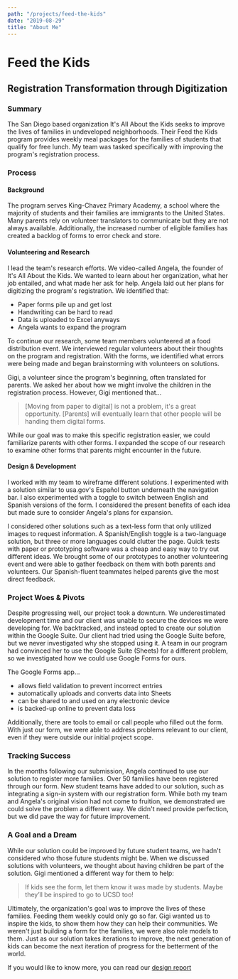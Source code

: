 ```yaml
---
path: "/projects/feed-the-kids"
date: "2019-08-29"
title: "About Me"
---
```

# Feed the Kids

## Registration Transformation through Digitization

### Summary

The San Diego based organization It's All About the Kids
seeks to improve the lives of families in undeveloped neighborhoods. Their
Feed the Kids program provides weekly meal packages for the families of
students that qualify for free lunch. My team was tasked specifically
with improving the program's registration process.

### Process
#### Background
The program serves King-Chavez Primary Academy, a school where the
majority of students and their families are immigrants to the United
States. Many parents rely on volunteer translators to communicate but they
are not always available. Additionally, the increased number of eligible
families has created a backlog of forms to error check and store.


#### Volunteering and Research
I lead the team's research efforts. We video-called Angela, the founder
of It's All About the Kids. We wanted to learn about her organization,
what her job entailed, and what made her ask for help. Angela laid out her
plans for digitizing the program's registration. We identified that:

- Paper forms pile up and get lost
- Handwriting can be hard to read
- Data is uploaded to Excel anyways
- Angela wants to expand the program

To continue our research, some team members volunteered at a food
distribution event. We interviewed regular volunteers about their thoughts
on the program and registration. With the forms, we identified what
errors were being made and began brainstorming with volunteers on
solutions.

Gigi, a volunteer since the program's beginning, often translated for
parents. We asked her about how we might involve the children in the
registration process. However, Gigi mentioned that...
    
> [Moving from paper to digital] is not a problem, it's a great opportunity.
> [Parents] will eventually learn that other people will be handing them 
> digital forms.

While our goal was to make this specific registration easier,
we could familiarize parents with other forms. I
expanded the scope of our research to examine other forms that parents
might encounter in the future.

#### Design & Development
I worked with my team to wireframe different solutions. I experimented
with a solution similar to usa.gov's Español button underneath the
navigation bar. I also experimented with a toggle to switch between
English and Spanish versions of the form. I considered the present
benefits of each idea but made sure to consider Angela's plans for
expansion.

I considered other solutions such as a text-less form that only utilized
images to request information. A Spanish/English toggle is a two-language
solution, but three or more languages could clutter the page. Quick tests
with paper or prototyping software was a cheap and easy way to try out
different ideas. We brought some of our prototypes to another volunteering
event and were able to gather feedback on them with both parents and
volunteers. Our Spanish-fluent teammates helped parents give the most
direct feedback.

### Project Woes & Pivots
Despite progressing well, our project took a downturn. We underestimated
development time and our client was unable to secure the devices we were
developing for. We backtracked, and instead opted to create our solution
within the Google Suite. Our client had tried using the Google Suite
before, but we never investigated why she stopped using it. A team in our
program had convinced her to use the Google Suite (Sheets) for a different
problem, so we investigated how we could use Google Forms for ours.

The Google Forms app...
- allows field validation to prevent incorrect entries
- automatically uploads and converts data into Sheets
- can be shared to and used on any electronic device
- is backed-up online to prevent data loss

Additionally, there are tools to email or call people who filled out the
form. With just our form, we were able to address problems relevant to our
client, even if they were outside our initial project scope.
 
### Tracking Success
  
In the months following our submission, Angela continued to use our
solution to register more families. Over 50 families have been registered
through our form. New student teams have added to our solution, such as
integrating a sign-in system with our registration form. While both my
team and Angela's original vision had not come to fruition, we
demonstrated we could solve the problem a different way. We didn't need
provide perfection, but we did pave the way for future improvement.

### A Goal and a Dream
While our solution could be improved by future student teams, we hadn't
considered who those future students might be. When we discussed solutions
with volunteers, we thought about having children be part of the solution.
Gigi mentioned a different way for them to help:
  
> If kids see the form, let them know it was made by students.
> Maybe they’ll be inspired to go to UCSD too!
  
Ultimately, the organization's goal was to improve the lives of these
families. Feeding them weekly could only go so far. Gigi wanted us to
inspire the kids, to show them how they can help their communities. We
weren't just building a form for the families, we were also role models to
them. Just as our solution takes iterations to improve, the next
generation of kids can become the next iteration of progress for the
betterment of the world.


If you would like to know more, you can read our 
[design report](https://docs.google.com/document/d/1_nxxMe7LFWhmZWHQ_tmVB7uVhAREKRUb8F5IZy8tOlg/edit?usp=sharing)

